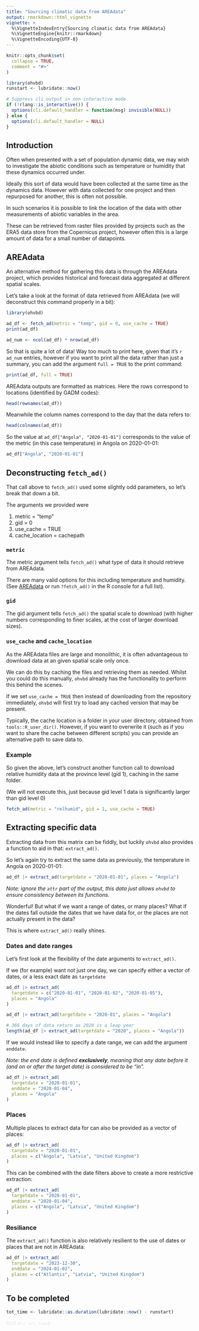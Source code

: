 ```yaml
---
title: "Sourcing climatic data from AREAdata"
output: rmarkdown::html_vignette
vignette: >
  %\VignetteIndexEntry{Sourcing climatic data from AREAdata}
  %\VignetteEngine{knitr::rmarkdown}
  %\VignetteEncoding{UTF-8}
---
```


```r
knitr::opts_chunk$set(
  collapse = TRUE,
  comment = "#>"
)
```

```r
library(ohvbd)
runstart <- lubridate::now()
```

```r
# Suppress cli output in non-interactive mode
if (!rlang::is_interactive()) {
  options(cli.default_handler = function(msg) invisible(NULL))
} else {
  options(cli.default_handler = NULL)
}

```


## Introduction

Often when presented with a set of population dynamic data, we may wish to investigate the abiotic conditions such as temperature or humidity that these dynamics occurred under.

Ideally this sort of data would have been collected at the same time as the dynamics data. However with data collected for one project and then repurposed for another, this is often not possible.

In such scenarios it is possible to link the location of the data with other measurements of abiotic variables in the area.

These can be retrieved from raster files provided by projects such as the ERA5 data store from the Copernicus project, however often this is a large amount of data for a small number of datapoints.

## AREAdata

An alternative method for gathering this data is through the AREAdata project, which provides historical and forecast data aggregated at different spatial scales.

Let's take a look at the format of data retrieved from AREAdata (we will deconstruct this command properly in a bit):

```r
library(ohvbd)

ad_df <- fetch_ad(metric = "temp", gid = 0, use_cache = TRUE)
print(ad_df)
```

```r
ad_num <- ncol(ad_df) * nrow(ad_df)
```


So that is quite a lot of data! Way too much to print here, given that it's `r ad_num` entries, however if you want to print all the data rather than just a summary, you can add the argument `full = TRUE` to the print command:

```r
print(ad_df, full = TRUE)
```

AREAdata outputs are formatted as matrices. Here the rows correspond to locations (identified by GADM codes):

```r
head(rownames(ad_df))
```

Meanwhile the column names correspond to the day that the data refers to:

```r
head(colnames(ad_df))
```

So the value at `ad_df["Angola", "2020-01-01"]` corresponds to the value of the metric (in this case temperature) in Angola on 2020-01-01:

```r
ad_df["Angola", "2020-01-01"]
```
## Deconstructing `fetch_ad()`

That call above to `fetch_ad()` used some slightly odd parameters, so let's break that down a bit.

The arguments we provided were

1. metric = "temp"
2. gid = 0
3. use_cache = TRUE
4. cache_location = cachepath

### `metric`

The metric argument tells `fetch_ad()` what type of data it should retrieve from AREAdata.

There are many valid options for this including temperature and humidity. (See [AREAdata](https://pearselab.github.io/areadata/download-links/) or run `?fetch_ad()` in the R console for a full list).

### `gid`

The gid argument tells `fetch_ad()` the spatial scale to download (with higher numbers corresponding to finer scales, at the cost of larger download sizes).

### `use_cache` and `cache_location`

As the AREAdata files are large and monolithic, it is often advantageous to download data at an given spatial scale only once.

We can do this by caching the files and retrieving them as needed. Whilst you could do this manually, `ohvbd` already has the functionality to perform this behind the scenes.

If we set `use_cache = TRUE` then instead of downloading from the repository immediately, `ohvbd` will first try to load any cached version that may be present.

Typically, the cache location is a folder in your user directory, obtained from `tools::R_user_dir()`. However, if you want to overwrite it (such as if you want to share the cache between different scripts) you can provide an alternative path to save data to.

### Example

So given the above, let's construct another function call to download relative humidity data at the province level (gid 1), caching in the same folder.

(We will not execute this, just because gid level 1 data is significantly larger than gid level 0)

```r
fetch_ad(metric = "relhumid", gid = 1, use_cache = TRUE)
```

## Extracting specific data

Extracting data from this matrix can be fiddly, but luckily `ohvbd` also provides a function to aid in that: `extract_ad()`.

So let's again try to extract the same data as previously, the temperature in Angola on 2020-01-01:

```r
ad_df |> extract_ad(targetdate = "2020-01-01", places = "Angola")
```
*Note: ignore the `attr` part of the output, this data just allows `ohvbd` to ensure consistency between its functions.*


Wonderful! But what if we want a range of dates, or many places? What if the dates fall outside the dates that we have data for, or the places are not actually present in the data?

This is where `extract_ad()` really shines.

### Dates and date ranges

Let's first look at the flexibility of the date arguments to `extract_ad()`.

If we (for example) want not just one day, we can specify either a vector of dates, or a less exact date as `targetdate`

```r
ad_df |> extract_ad(
  targetdate = c("2020-01-01", "2020-01-02", "2020-01-05"),
  places = "Angola"
)
```

```r
ad_df |> extract_ad(targetdate = "2020-01", places = "Angola")
```

```r
# 366 days of data return as 2020 is a leap year
length(ad_df |> extract_ad(targetdate = "2020", places = "Angola"))
```

If we would instead like to specify a date range, we can add the argument `enddate`.

_Note: the end date is defined **exclusively**, meaning that any date before it (and on or after the target date) is considered to be "in"._

```r
ad_df |> extract_ad(
  targetdate = "2020-01-01",
  enddate = "2020-01-04",
  places = "Angola"
)
```

### Places

Multiple places to extract data for can also be provided as a vector of places:

```r
ad_df |> extract_ad(
  targetdate = "2020-01-01",
  places = c("Angola", "Latvia", "United Kingdom")
)
```

This can be combined with the date filters above to create a more restrictive extraction:

```r
ad_df |> extract_ad(
  targetdate = "2020-01-01",
  enddate = "2020-01-04",
  places = c("Angola", "Latvia", "United Kingdom")
)
```

### Resiliance

The `extract_ad()` function is also relatively resilient to the use of dates or places that are not in AREAdata:

```r
ad_df |> extract_ad(
  targetdate = "2023-12-30",
  enddate = "2024-01-02",
  places = c("Atlantis", "Latvia", "United Kingdom")
)
```

## To be completed
```r
tot_time <- lubridate::as.duration(lubridate::now() - runstart)
```

<span style="opacity: 0.1;font-size: small;">Built in `r tot_time`s</span>
